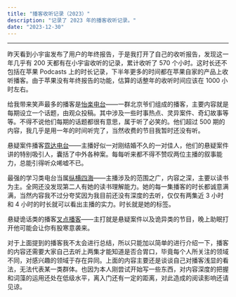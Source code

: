 ```yaml
---
title: "播客收听记录（2023）"
description: "记录了 2023 年的播客收听记录。"
date: "2023-12-30"
---
```



---

昨天看到小宇宙发布了用户的年终报告，于是我打开了自己的收听报告，发现这一年几乎有 200 天都有在小宇宙收听的记录，累计收听了 570 个小时。这时长还不包括在苹果 Podcasts 上的时长记录，下半年更多的时间都在苹果自家的产品上收听播客。由于苹果没有年终报告的功能，估算的话整年的收听时间应该在 1000 小时左右。


给我带来笑声最多的播客是[怡楽电台](https://podcasts.apple.com/cn/podcast/%E6%80%A1%E6%A5%BD%E6%92%AD%E5%AE%A2/id1523249117)——一群北京爷们组成的播客，主要内容就是每期设立一个话题，由观众投稿。其中涉及一些时事热点、灵异案件、奇幻故事等等。不得不说他们每期的话题都很有意思，属于听了必笑的。他们超过 500 期的内容，我几乎是用一年的时间听完了，当然收费的节目我暂时还没有听。

悬疑案件播客[霓达电台](https://podcasts.apple.com/cn/podcast/%E9%9C%93%E8%BE%BE%E6%92%AD%E5%AE%A2/id1668626930)——主播好似一对刚结婚不久的一对佳人，他们的悬疑案件讲的特别吸引人，囊括了中外各种案。每每听来都不得不赞叹两位主播的叙事能力，总能引得听众唏嘘不已。

最强的学习类电台当属[纵横四海](https://podcasts.apple.com/cn/podcast/%E7%BA%B5%E6%A8%AA%E5%9B%9B%E6%B5%B7/id1671490972)——主播涉及的范围之广，内容之深，主要以读书为主。全网还没发现第二人有她的读书理解能力。她的每一集播客的时长都诚意满满，当然内容我不过分夸奖因为我目前还没有深度的去听，仅仅有两集近 3 小时和 4 小时的时长就可以看出主播的实力。时长就是她的标签。

悬疑诡话类的播客[叉点播客](https://podcasts.apple.com/cn/podcast/%E5%8F%89%E7%82%B9fm/id1622987484)——主打就是悬疑案件以及诡异类的节目，晚上助眠打开他可能会让你有股寒意袭来。

对于上面提到的播客我不太会进行总结，所以只能加以简单的进行介绍一下，播客的内容还需要大家自己去听上两集才能知道是否合胃口，毕竟每个人所关注的领域不同，对感兴趣的领域于存在异同。上面的内容主要还是谈谈自己对播客浅显的看法，无法代表某一类群体。也因为本人刚尝试开始写一些东西，对内容深度的把握和词藻的运用还处在低级水平，离入门还有一定的距离，对此造成的阅读影响还请见谅。
